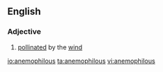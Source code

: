 ==English==

===Adjective===
{{en-adj}}

# [[pollinated]] by the [[wind]]

[[io:anemophilous]]
[[ta:anemophilous]]
[[vi:anemophilous]]